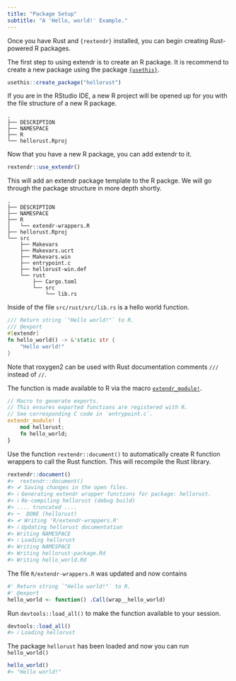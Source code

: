```yaml
---
title: "Package Setup"
subtitle: "A 'Hello, world!' Example."
---
```


Once you have Rust and `{rextendr}` installed, you can begin creating Rust-powered R packages.

The first step to using extendr is to create an R package. It is recommend to create a new package using the package [`{usethis}`](https://usethis.r-lib.org/).

```r
usethis::create_package("hellorust")
```

If you are in the RStudio IDE, a new R project will be opened up for you with the file structure of a new R package.

```
.
├── DESCRIPTION
├── NAMESPACE
├── R
└── hellorust.Rproj
```

Now that you have a new R package, you can add extendr to it. 

```r
rextendr::use_extendr()
```

This will add an extendr package template to the R packge. We will go through the package structure in more depth shortly.

```
.
├── DESCRIPTION
├── NAMESPACE
├── R
│   └── extendr-wrappers.R
├── hellorust.Rproj
└── src
    ├── Makevars
    ├── Makevars.ucrt
    ├── Makevars.win
    ├── entrypoint.c
    ├── hellorust-win.def
    └── rust
        ├── Cargo.toml
        └── src
            └── lib.rs
```

Inside of the file `src/rust/src/lib.rs` is a hello world function.

```rust
/// Return string `"Hello world!"` to R.
/// @export
#[extendr]
fn hello_world() -> &'static str {
    "Hello world!"
}
```

::: callout-tip
Note that roxygen2 can be used with Rust documentation comments `///` instead of `//`.
:::

The function is made available to R via the macro [`extendr_module!`](https://extendr.github.io/extendr/extendr_api/macro.extendr_module.html).

```rust
// Macro to generate exports.
// This ensures exported functions are registered with R.
// See corresponding C code in `entrypoint.c`.
extendr_module! {
    mod hellorust;
    fn hello_world;
}
```

Use the function `rextendr::document()` to automatically create R function wrappers to call the Rust function. This will recompile the Rust library.

```r
rextendr::document()
#>  rextendr::document()
#> ✔ Saving changes in the open files.
#> ℹ Generating extendr wrapper functions for package: hellorust.
#> ℹ Re-compiling hellorust (debug build)
#> .... truncated ....
#> ─  DONE (hellorust)
#> ✔ Writing 'R/extendr-wrappers.R'
#> ℹ Updating hellorust documentation
#> Writing NAMESPACE
#> ℹ Loading hellorust
#> Writing NAMESPACE
#> Writing hellorust-package.Rd
#> Writing hello_world.Rd
```

The file `R/extendr-wrappers.R` was updated and now contains 

```r
#' Return string `"Hello world!"` to R.
#' @export
hello_world <- function() .Call(wrap__hello_world)
```

Run `devtools::load_all()` to make the function available to your session. 

```r
devtools::load_all()
#> ℹ Loading hellorust
```

The package `hellorust` has been loaded and now you can run `hello_world()` 

```r
hello_world()
#> "Hello world!"
```
